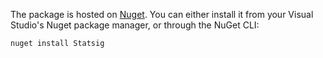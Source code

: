 The package is hosted on [Nuget](https://www.nuget.org/packages/Statsig/). You can either install it from your Visual Studio's Nuget package manager, or through the NuGet CLI:

```bash
nuget install Statsig
```

